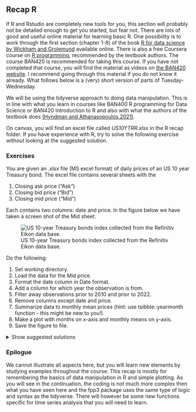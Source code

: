 ## Recap R {.unnumbered}

If R and Rstudio are completely new tools for you, this section will probably not be detailed enough to get you started, but fear not. There are lots of good and useful online material for learning basic R. One possibility is to work through the first section (chapter 1-8) of the book [R for data science by Wickham and Grolemund](https://r4ds.had.co.nz/) available online. There is also a free Coursera course on [R programming](https://www.coursera.org/learn/r-programming), recommended by the textbook authors. The course BAN420 is recommended for taking this course. If you have not completed that course, you will find the material as videos on [the BAN420 website](https://hotneim.github.io/ban420). I recommend going through this material if you do not know it already. What follows below is a (very) short version of parts of Tuesday-Wednesday.

We will be using the tidyverse approach to doing data manipulation. This is in line with what you learn in courses like BAN400 R programming for Data Science or BAN420 Introduction to R and also with what the authors of the textbook does [(Hyndman and Athanasopoulos,2021)](https://otexts.com/fpp3/). 


On canvas, you will find an excel file called *US10YTRR.xlsx* in the R recap folder. If you have experience with R, try to solve the following exercise without looking at the suggested solution. 


### Exercises {.unnumbered}

You are given an .xlsx file (MS excel format) of daily prices of an US 10 year Treasury bond. The excel file contains several sheets with the

1.  Closing ask price ("Ask")
2.  Closing bid price ("Bid")
3.  Closing mid price ("Mid")

Each contains two columns: date and price. In the figure below we have taken a screen shot of the Mid sheet.

![US 10-year Treasury bonds index collected from the Refinitiv Eikon data base.](bilder/US10YT_screenshot.png)

Do the following:

1.  Set working directory.
2.  Load the data for the Mid price.
3.  Format the date column in Date format.
4.  Add a column for which year the observation is from.
3.  Filter away observations prior to 2010 and prior to 2022.
4.  Remove columns except date and price.
5.  Summarize data to monthly mean prices (hint: use tsibble::yearmonth function - this might be new to you!).
6.  Make a plot with months on x-axis and monthly means on y-axis.
7.  Save the figure to file.

<details>
<summary>Show suggested solutions</summary>

First, you need to set your working directory to the folder where you have saved the downloaded file and where you want to save the final figure. This can be done using the user interface in RStudio ("Session" -> "Set working directory" -> ...) or using the command
```eval
setwd("../path/to/the/folder/")
```


You are interested in reading in the closing mid price. To read in this data, you may use the following code.

```r
library(fpp3)   # loading textbook package
library(tidyverse)
library(readxl) # loading package for reading excel files
dat <- read_excel("data/US10YTRR.xlsx", sheet = "Mid")  
head(dat) # printing out the first 6 rows
```

The sheet argument specifies which sheet in the excel file we want to read. The read_excel function is also quite smart so it recognizes that the date column is a date and automatically format it accordingly. It is however perhaps not so useful to also include the time of the day (all is 00:00:00), so let us remove this part.

```r
dat %>% 
  mutate(date = as.Date(date))
```

Here I have used the mutate function. This is a function we use to either mutate (change) an existing column or create a new one. In this case we mutated the date column transforming it to a "Date" object/format. We could also be interested in adding a column for which year the observation is from.

```r
dat %>% 
  mutate(date = as.Date(date),
         year = year(date))
```

Here we have used the year function from the *lubridate* package, which is loaded with the *fpp3* package. The operator *%\>%* is used to add operations to the data manipulation pipeline in the given order. We start with the data object (a tibble) and add a mutate operation to that where we first transform the date column and add a year column. Now that we are pleased with our pipeline, let us save this to the *dat* object.

```r
dat <- dat %>% 
  mutate(date = as.Date(date),
         year = year(date))
dat %>% glimpse()
```

The glimpse function summarizes the tibble/data frame.

**filter and select**

Now, the data ranges from/to

```r
range(dat$date)
```

but you only want to use data from 2010 onwards. To do this, we use the filter function. This function is useful for selecting rows that fulfill some condition, in this case year \>= 2010. Let us make a pipeline for this

```r
dat %>% 
  filter(year >= 2010)
```

Since 2022 is not a complete year (in the data), you also do not want observations after 2021. Then you can add this as an extra condition.

```r
dat %>% 
  filter(year >= 2010, year <=2021)
```

Alternatively, you can use the between function

```r
dat %>% 
  filter(between(year, 2010, 2021))
```

which will produce the same result. Another useful function is called select. While filter is used on the rows of your data, select is for columns. Say we don't need the year column after having filtered out the years we don't want. We can then either select the columns we want to keep

```r
dat %>% 
  filter(between(year, 2010, 2021)) %>%
  select(date, price)
```

or remove the columns we do not want

```r
dat %>% 
  filter(between(year, 2010, 2021)) %>%
  select(-year)
```

**group_by and summarize**

We are interested in calculating the monthly mean price. In the tidyverse pipeline this means we want to group our observations according to month and year and summarize by month and year the mean of the observations. 

```r
(monthlyMeans <- dat %>% 
  filter(between(year,2010,2021)) %>%
  mutate(monthyear = tsibble::yearmonth(date)) %>%
  group_by(monthyear) %>%
  summarize(meanPrice = mean(price)))
```

This pipeline could be read as first we take out observations prior to 1988 and after 2021, then we group the observations according to year and summarize the mean price by year. Note that this operation will delete any columns that are not in the group_by or being calculated in the summarize.

**ggplot**

Plotting a data frame is convenient to do using the ggplot2 package. This will (when used appropriately) produce beautiful figures. Let us plot the time series at hand. The ggplot2 follows the same logic with a pipeline, but instead of the %\>% operator, we add elements to the figure using +. We need to specify the data object and the name of the x and y columns to be plotted. Everything in the figure that is to vary based on values in the data frame needs to be wrapped in a aes (aesthetic) function (here the x and y arguments). By adding the geom_line() we insert a line.

```r
ggplot(data = monthlyMeans, 
       aes(x=monthyear, y = meanPrice)) +
  geom_line()
```

We could instead add geom_point()

```r
 ggplot(data = monthlyMeans, 
       aes(x=monthyear, y = meanPrice)) +
   geom_point()
```

or do both

```r
 ggplot(data = monthlyMeans, 
       aes(x=monthyear, y = meanPrice)) +
   geom_line() +
   geom_point()
```

We can change the colors and decrease the size of the points:

```r
 ggplot(data =monthlyMeans, 
       aes(x=monthyear, y = meanPrice)) +
   geom_line(color = "blue") +
   geom_point(color = "green", size = .2)
```

Or maybe we do not want to use the default theme: --\>

```r
 ggplot(data = monthlyMeans, 
       aes(x=monthyear, y = meanPrice)) +
   geom_line(color = "blue") +
   geom_point(color = "green", size = .2) +
   theme_bw()
```

We can also include the plotting in our data manipulation pipeline. For instance, lets summarize the data by year and plot the resulting yearly time series.

```r
dat %>%
  filter(between(year, 1988, 2021)) %>%
  group_by(year) %>%
  summarize(meanPrice = mean(price)) %>%
  # adding plotting to pipeline:
  ggplot(aes(x=year, y = meanPrice)) +
  geom_line(color = "blue") +
  geom_point(color = "green") +
  theme_bw()
```

</details>

### Epilogue {.unnumbered}

We cannot illustrate all aspects here, but you will learn new elements by studying examples throughout the course. This recap is mostly for remembering the basics of data manipulation in R and simple plotting. As you will see in the continuation, the coding is not much more complex then what you have seen here and the fpp3 package uses the same type of logic and syntax as the tidyverse. There will however be some new functions specific for time series analysis that you will need to learn.

